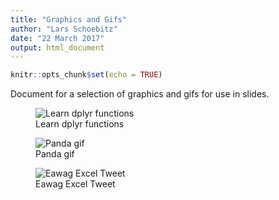 ```yaml
---
title: "Graphics and Gifs"
author: "Lars Schoebitz"
date: "22 March 2017"
output: html_document
---
```


```r
knitr::opts_chunk$set(echo = TRUE)
```

Document for a selection of graphics and gifs for use in slides.

![Learn dplyr functions](figures/IMG_3146 copy.png)

![Panda gif](figures/panda.gif)

![Eawag Excel Tweet](figures/Eawag_RDM_Excel_Tweet.png)
